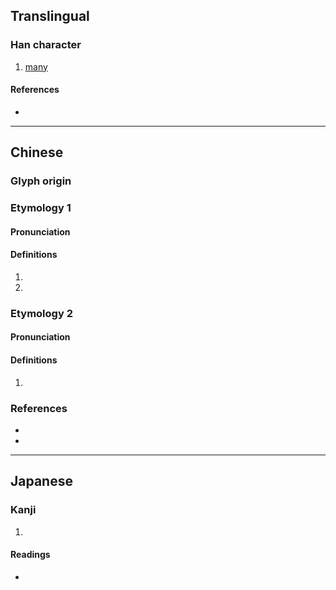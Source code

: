{{character info/new}}
==Translingual==

===Han character===
{{Han char|rn=85|rad=水|as=13|sn=16|four=33150|canj=ERJI|ids=⿰氵戢}}

# [[many]]

====References====
* {{Han ref|kx=0654.290|dkj=18450|dj=1065.070|hdz=31755.110|uh=6FC8|ud=28616|bh=E9EF|bd=59887}}

----

==Chinese==

===Glyph origin===
{{Han etym}}

===Etymology 1===
{{zh-forms}}

====Pronunciation====
{{zh-pron
|m=jí
|c=cap1,zap1
|mc=y
|oc=y
|cat=
}}

====Definitions====
{{zh-hanzi}}

# {{zh-used in|濈濈}}
# {{zh-used in|濈然}}

===Etymology 2===
{{zh-forms}}

====Pronunciation====
{{zh-pron
|m=shà
|mc=
|oc=
|cat=
}}

====Definitions====
{{zh-hanzi}}

# {{zh-only|𣹱濈}}

===References===
* {{R:twedu|B02296}}
* {{R:yue:mfccd}}

----

==Japanese==

===Kanji===
{{ja-kanji|grade=|rs=水13}}

# {{defn|lang=ja|sort=水13}}

====Readings====
* {{ja-readings|on=[[しゅう]] (shū), [[そう]] (sō), [[じょう]] (jō)|kun=[[やわらぐ]] (yawaragu)}}